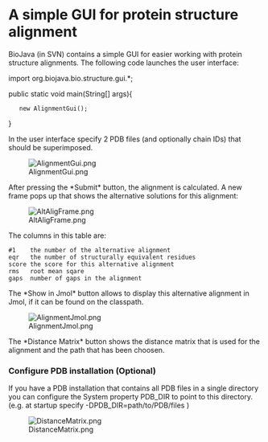 =A simple GUI for protein structure alignment=

BioJava (in SVN) contains a simple GUI for easier working with protein structure alignments.
The following code launches the user interface:

<java>
import org.biojava.bio.structure.gui.*;

public static void main(String[] args){
	new AlignmentGui();	
}
</java>

In the user interface specify 2 PDB files (and optionally chain IDs) that should be superimposed.

[[Image:AlignmentGui.png]]

After pressing the *Submit* button, the alignment is calculated. A new frame pops up that shows the alternative solutions for this alignment:

[[Image:AltAligFrame.png]]

The columns in this table are:
<pre>
#1    the number of the alternative alignment
eqr   the number of structurally equivalent residues
score the score for this alternative alignment
rms   root mean sqare
gaps  number of gaps in the alignment
</pre>

The *Show in Jmol* button allows to display this alternative alignment in Jmol, if it can be found on the classpath.

[[Image:AlignmentJmol.png]]

The *Distance Matrix* button shows the distance matrix that is used for the alignment and the path that has been choosen.


===Configure PDB installation (Optional)===
If you have a PDB installation that contains all PDB files in a single directory you can configure the System property PDB_DIR to point to this directory. (e.g. at startup specify -DPDB_DIR=path/to/PDB/files )

[[Image:DistanceMatrix.png]]